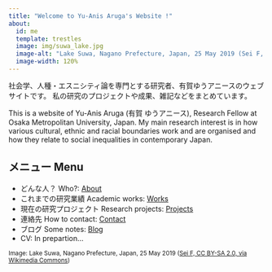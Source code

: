 ```yaml
---
title: "Welcome to Yu-Anis Aruga's Website !"
about:
  id: me
  template: trestles
  image: img/suwa_lake.jpg
  image-alt: "Lake Suwa, Nagano Prefecture, Japan, 25 May 2019 (Sei F, CC BY-SA 2.0, via Wikimedia Commons)"
  image-width: 120%
---
```


::: {#me style="margin: 0 auto; font-family: \"UD デジタル 教科書体 N-R\": padding-top: 0 px;"}
社会学、人種・エスニシティ論を専門とする研究者、有賀ゆうアニースのウェブサイトです。 私の研究のプロジェクトや成果、雑記などをまとめています。

This is a website of Yu-Anis Aruga (有賀 ゆうアニース), Research Fellow at Osaka Metropolitan University, Japan. My main research interest is in how various cultural, ethnic and racial boundaries work and are organised and how they relate to social inequalities in contemporary Japan.

::: callout-note
## メニュー Menu

-   どんな人？ Who?: [About](https://yaaruga.github.io/hp/about.html)
-   これまでの研究業績 Academic works: [Works](https://yaaruga.github.io/hp/work.html)
-   現在の研究プロジェクト Research projects: [Projects](https://yaaruga.github.io/hp/project.html)
-   連絡先 How to contact: [Contact](https://yaaruga.github.io/hp/contact.html)
-   ブログ Some notes: [Blog](https://yaaruga.github.io/hp/blog.html)
-   CV: In prepartion...
:::
:::

[Image: Lake Suwa, Nagano Prefecture, Japan, 25 May 2019 ([Sei F, CC BY-SA 2.0, via Wikimedia Commons](https://commons.wikimedia.org/wiki/File:Lake_Suwa,_Nagano_Prefecture;_May_2019_(01).jpg))]{style="font-size: smaller;"}
